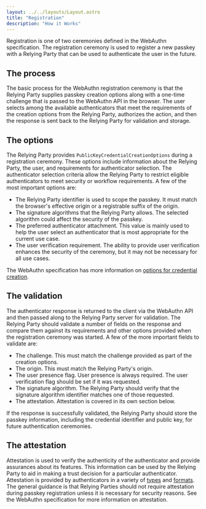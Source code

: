 ```yaml
---
layout: ../../layouts/Layout.astro
title: "Registration"
description: "How it Works"
---
```


Registration is one of two ceremonies defined in the WebAuthn specification. The registration ceremony is used to register a new passkey with a Relying Party that can be used to authenticate the user in the future.

## The process
The basic process for the WebAuthn registration ceremony is that the Relying Party supplies passkey creation options along with a one-time challenge that is passed to the WebAuthn API in the browser. The user selects among the available authenticators that meet the requirements of the creation options from the Relying Party, authorizes the action, and then the response is sent back to the Relying Party for validation and storage.

<Diagram/>

## The options
The Relying Party provides `PublicKeyCredentialCreationOptions` during a registration ceremony. These options include information about the Relying Party, the user, and requirements for authenticator selection. The authenticator selection criteria allow the Relying Party to restrict eligible authenticators to meet security or workflow requirements. A few of the most important options are:

* The Relying Party identifier is used to scope the passkey. It must match the browser's effective origin or a registrable suffix of the origin.
* The signature algorithms that the Relying Party allows. The selected algorithm could affect the security of the passkey.
* The preferred authenticator attachment. This value is mainly used to help the user select an authenticator that is most appropriate for the current use case.
* The user verification requirement. The ability to provide user verification enhances the security of the ceremony, but it may not be necessary for all use cases.

The WebAuthn specification has more information on [options for credential creation](https://www.w3.org/TR/2021/WD-webauthn-3-20210427/#dictionary-makecredentialoptions).

## The validation
The authenticator response is returned to the client via the WebAuthn API and then passed along to the Relying Party server for validation. The Relying Party should validate a number of fields on the response and compare them against its requirements and other options provided when the registration ceremony was started. A few of the more important fields to validate are:

* The challenge. This must match the challenge provided as part of the creation options.
* The origin. This must match the Relying Party's origin.
* The user presence flag. User presence is always required. The user verification flag should be set if it was requested.
* The signature algorithm. The Relying Party should verify that the signature algorithm identifier matches one of those requested.
* The attestation. Attestation is covered in its own section below.

If the response is successfully validated, the Relying Party should store the passkey information, including the credential identifier and public key, for future authentication ceremonies.

## The attestation
Attestation is used to verify the authenticity of the authenticator and provide assurances about its features. This information can be used by the Relying Party to aid in making a trust decision for a particular authenticator. Attestation is provided by authenticators in a variety of [types](https://www.w3.org/TR/2021/WD-webauthn-3-20210427/#sctn-attestation-types) and [formats](https://www.w3.org/TR/2021/WD-webauthn-3-20210427/#sctn-defined-attestation-formats). The general guidance is that Relying Parties should not require attestation during passkey registration unless it is necessary for security reasons. See the WebAuthn specification for more information on attestation.